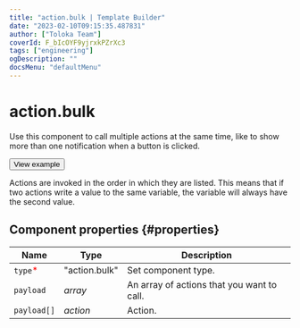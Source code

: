 ```yaml
---
title: "action.bulk | Template Builder"
date: "2023-02-10T09:15:35.487831"
author: ["Toloka Team"]
coverId: F_bIcOYF9yjrxkPZrXc3
tags: ["engineering"]
ogDescription: ""
docsMenu: "defaultMenu"
---
```


# action.bulk

Use this component to call multiple actions at the same time, like to show more than one notification when a button is clicked.

<Button themeColor="light" view="default" size="l" type="link" url="https://ya.cc/t/jH6BvDpE3twfMn">View example</Button>

Actions are invoked in the order in which they are listed. This means that if two actions write a value to the same variable, the variable will always have the second value.

## Component properties {#properties}

**Name** | **Type** | **Description**
----- | ----- | -----
`type`<span style="color: red">\*</span> | "action.bulk" | Set component type.
`payload` | _array_ | An array of actions that you want to call.
`payload[]` | _action_ | Action.
